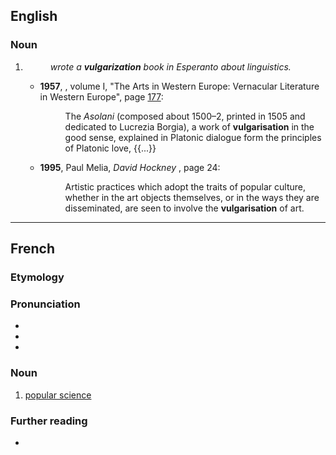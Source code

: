 ==English==

===Noun===
{{en-noun|~}}

# {{standard spelling of|en|vulgarization|from=non-Oxford}}
#: ''{{w|William Edward Collinson}} wrote a '''vulgarization''' book in Esperanto about linguistics.''
#* '''1957''', ''{{w|The New Cambridge Modern History}}'', volume I, "The Arts in Western Europe: Vernacular Literature in Western Europe", page [http://books.google.com/books?id=WxU9AAAAIAAJ&q=vulgarisation&pg=PA177 177]:
#*: The ''Asolani'' (composed about 1500–2, printed in 1505 and dedicated to Lucrezia Borgia), a work of '''vulgarisation''' in the good sense, explained in Platonic dialogue form the principles of Platonic love, {{...}}
#* '''1995''', Paul Melia, ''David Hockney'' {{ISBN|0719044057}}, page 24:
#*: Artistic practices which adopt the traits of popular culture, whether in the art objects themselves, or in the ways they are disseminated, are seen to involve the '''vulgarisation''' of art.

----

==French==

===Etymology===
{{suffix|fr|vulgariser|ation}}

===Pronunciation===
* {{fr-IPA}}
* {{audio|fr|Fr-Paris--vulgarisation.ogg|Audio (Paris)}}
* {{audio|fr|LL-Q150 (fra)-WikiLucas00-vulgarisation.wav|Audio}}

===Noun===
{{fr-noun|f}}

# [[popular science]]

===Further reading===
* {{R:TLFi}}